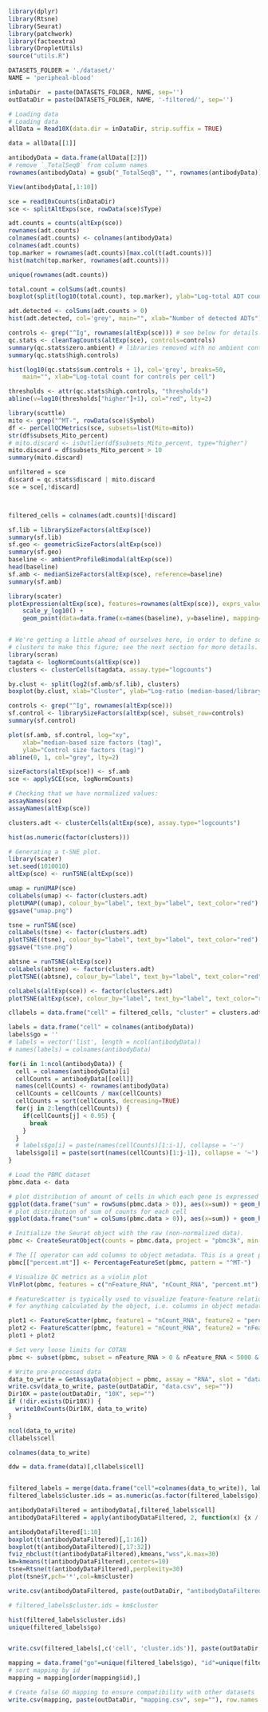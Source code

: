 ```r
library(dplyr)
library(Rtsne)
library(Seurat)
library(patchwork)
library(factoextra)
library(DropletUtils)
source("utils.R")

DATASETS_FOLDER = './dataset/'
NAME = 'peripheal-blood'

inDataDir  = paste(DATASETS_FOLDER, NAME, sep='')
outDataDir = paste(DATASETS_FOLDER, NAME, '-filtered/', sep='') 
```

```r
# Loading data
# Loading data
allData = Read10X(data.dir = inDataDir, strip.suffix = TRUE)

data = allData[[1]]

antibodyData = data.frame(allData[[2]])
# remove `_TotalSeqB` from column names
rownames(antibodyData) = gsub("_TotalSeqB", "", rownames(antibodyData))

View(antibodyData[,1:10])

```

```r
sce = read10xCounts(inDataDir)
sce <- splitAltExps(sce, rowData(sce)$Type)

adt.counts = counts(altExp(sce))
rownames(adt.counts)
colnames(adt.counts) <- colnames(antibodyData)
colnames(adt.counts)
top.marker = rownames(adt.counts)[max.col(t(adt.counts))]
hist(match(top.marker, rownames(adt.counts)))

unique(rownames(adt.counts))

total.count = colSums(adt.counts)
boxplot(split(log10(total.count), top.marker), ylab="Log-total ADT count", las=2)

adt.detected <- colSums(adt.counts > 0)
hist(adt.detected, col='grey', main="", xlab="Number of detected ADTs")

controls <- grep("^Ig", rownames(altExp(sce))) # see below for details.
qc.stats <- cleanTagCounts(altExp(sce), controls=controls)
summary(qc.stats$zero.ambient) # libraries removed with no ambient contamination
summary(qc.stats$high.controls)

hist(log10(qc.stats$sum.controls + 1), col='grey', breaks=50,
    main="", xlab="Log-total count for controls per cell")

thresholds <- attr(qc.stats$high.controls, "thresholds")
abline(v=log10(thresholds["higher"]+1), col="red", lty=2)

library(scuttle)
mito <- grep("^MT-", rowData(sce)$Symbol)
df <- perCellQCMetrics(sce, subsets=list(Mito=mito))
str(df$subsets_Mito_percent)
# mito.discard <- isOutlier(df$subsets_Mito_percent, type="higher")
mito.discard = df$subsets_Mito_percent > 10
summary(mito.discard)

unfiltered = sce
discard = qc.stats$discard | mito.discard
sce = sce[,!discard]



filtered_cells = colnames(adt.counts)[!discard]

sf.lib = librarySizeFactors(altExp(sce))
summary(sf.lib)
sf.geo <- geometricSizeFactors(altExp(sce))
summary(sf.geo)
baseline <- ambientProfileBimodal(altExp(sce))
head(baseline)
sf.amb <- medianSizeFactors(altExp(sce), reference=baseline)
summary(sf.amb)

library(scater)
plotExpression(altExp(sce), features=rownames(altExp(sce)), exprs_values="counts") +
    scale_y_log10() + 
    geom_point(data=data.frame(x=names(baseline), y=baseline), mapping=aes(x=x, y=y), cex=3)


# We're getting a little ahead of ourselves here, in order to define some
# clusters to make this figure; see the next section for more details.
library(scran)
tagdata <- logNormCounts(altExp(sce)) 
clusters <- clusterCells(tagdata, assay.type="logcounts")

by.clust <- split(log2(sf.amb/sf.lib), clusters)
boxplot(by.clust, xlab="Cluster", ylab="Log-ratio (median-based/library size factors)")

controls <- grep("^Ig", rownames(altExp(sce)))
sf.control <- librarySizeFactors(altExp(sce), subset_row=controls) 
summary(sf.control)

plot(sf.amb, sf.control, log="xy", 
    xlab="median-based size factors (tag)",
    ylab="Control size factors (tag)")
abline(0, 1, col="grey", lty=2)

sizeFactors(altExp(sce)) <- sf.amb
sce <- applySCE(sce, logNormCounts)

# Checking that we have normalized values:
assayNames(sce)
assayNames(altExp(sce))

clusters.adt <- clusterCells(altExp(sce), assay.type="logcounts")

hist(as.numeric(factor(clusters)))

# Generating a t-SNE plot.
library(scater)
set.seed(1010010)
altExp(sce) <- runTSNE(altExp(sce))

umap = runUMAP(sce)
colLabels(umap) <- factor(clusters.adt)
plotUMAP((umap), colour_by="label", text_by="label", text_color="red")
ggsave("umap.png")

tsne = runTSNE(sce)
colLabels(tsne) <- factor(clusters.adt)
plotTSNE((tsne), colour_by="label", text_by="label", text_color="red")
ggsave("tsne.png")

abtsne = runTSNE(altExp(sce))
colLabels(abtsne) <- factor(clusters.adt)
plotTSNE((abtsne), colour_by="label", text_by="label", text_color="red")

colLabels(altExp(sce)) <- factor(clusters.adt)
plotTSNE(altExp(sce), colour_by="label", text_by="label", text_color="red")

cllabels = data.frame("cell" = filtered_cells, "cluster" = clusters.adt)

```

```r

labels = data.frame("cell" = colnames(antibodyData))
labels$go = ''
# labels = vector('list', length = ncol(antibodyData))
# names(labels) = colnames(antibodyData)
```

```r
for(i in 1:ncol(antibodyData)) {
  cell = colnames(antibodyData)[i]
  cellCounts = antibodyData[[cell]]
  names(cellCounts) <- rownames(antibodyData)
  cellCounts = cellCounts / max(cellCounts)
  cellCounts = sort(cellCounts, decreasing=TRUE)
  for(j in 2:length(cellCounts)) {
    if(cellCounts[j] < 0.95) {
      break
    }
  }
  # labels$go[i] = paste(names(cellCounts)[1:i-1], collapse = '~')
  labels$go[i] = paste(sort(names(cellCounts)[1:j-1]), collapse = '~')
}
```

```r
# Load the PBMC dataset
pbmc.data <- data
```

```r
# plot distribution of amount of cells in which each gene is expressed
ggplot(data.frame("sum" = rowSums(pbmc.data > 0)), aes(x=sum)) + geom_histogram()
# plot distribution of sum of counts for each cell
ggplot(data.frame("sum" = colSums(pbmc.data > 0)), aes(x=sum)) + geom_histogram()
```

```r
# Initialize the Seurat object with the raw (non-normalized data).
pbmc <- CreateSeuratObject(counts = pbmc.data, project = "pbmc3k", min.cells = 3, min.features = 100)
```

```r
# The [[ operator can add columns to object metadata. This is a great place to stash QC stats
pbmc[["percent.mt"]] <- PercentageFeatureSet(pbmc, pattern = "^MT-")
```

```r
# Visualize QC metrics as a violin plot
VlnPlot(pbmc, features = c("nFeature_RNA", "nCount_RNA", "percent.mt"), ncol = 3)
```
```r
# FeatureScatter is typically used to visualize feature-feature relationships, but can be used
# for anything calculated by the object, i.e. columns in object metadata, PC scores etc.

plot1 <- FeatureScatter(pbmc, feature1 = "nCount_RNA", feature2 = "percent.mt")
plot2 <- FeatureScatter(pbmc, feature1 = "nCount_RNA", feature2 = "nFeature_RNA")
plot1 + plot2
```

```r
# Set very loose limits for COTAN
pbmc <- subset(pbmc, subset = nFeature_RNA > 0 & nFeature_RNA < 5000 & percent.mt < 10)
```

```r
# Write pre-processed data
data_to_write = GetAssayData(object = pbmc, assay = "RNA", slot = "data")
write.csv(data_to_write, paste(outDataDir, "data.csv", sep=""))
Dir10X = paste(outDataDir, "10X", sep="")
if (!dir.exists(Dir10X)) {
  write10xCounts(Dir10X, data_to_write)
}
```

```r
ncol(data_to_write)
cllabels$cell

colnames(data_to_write)

ddw = data.frame(data)[,cllabels$cell]



```

```r
filtered_labels = merge(data.frame("cell"=colnames(data_to_write)), labels)
filtered_labels$cluster.ids = as.numeric(as.factor(filtered_labels$go))
```

```r
antibodyDataFiltered = antibodyData[,filtered_labels$cell]
antibodyDataFiltered = apply(antibodyDataFiltered, 2, function(x) {​​​​​​x / max(x)}​​​​​​)

antibodyDataFiltered[1:10]
boxplot(t(antibodyDataFiltered)[,1:16])
boxplot(t(antibodyDataFiltered)[,17:32])
fviz_nbclust(t(antibodyDataFiltered),kmeans,"wss",k.max=30)
km=kmeans(t(antibodyDataFiltered),centers=10)
tsne=Rtsne(t(antibodyDataFiltered),perplexity=30)
plot(tsne$Y,pch='*',col=km$cluster)
```

```r
write.csv(antibodyDataFiltered, paste(outDataDir, "antibodyDataFiltered.csv", sep=""))
```

```r
# filtered_labels$cluster.ids = km$cluster

hist(filtered_labels$cluster.ids)
unique(filtered_labels$go)


write.csv(filtered_labels[,c('cell', 'cluster.ids')], paste(outDataDir, "labels.csv", sep=""), row.names = FALSE)

mapping = data.frame("go"=unique(filtered_labels$go), "id"=unique(filtered_labels$cluster.ids))
# sort mapping by id
mapping = mapping[order(mapping$id),]

# Create false GO mapping to ensure compatibility with other datasets
write.csv(mapping, paste(outDataDir, "mapping.csv", sep=""), row.names = FALSE)
```
